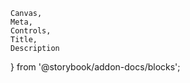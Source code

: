     Canvas,
    Meta,
    Controls,
    Title,
    Description
} from '@storybook/addon-docs/blocks';

<Meta of={multiselectStories} />
<Title of={multiselectStories} />

The MultiSelect control allows users to choose one or more items from a list
presented in a dropdown menu. It supports keyboard navigation, filtering, and
grouped options.

<Canvas of={multiselectStories.multiselect} />

## API

<Controls of={multiselectStories.multiselect} />
<ComponentApisLink />

### List Option

<Description of={listOptionStories} />
<Controls of={listOptionStories.listOption} />

### List Option Group

<Description of={listOptionGroupStories} />
<Controls of={listOptionGroupStories.listOptionGroup} />

## Styling

By default, the multiselect control resizes to the selected options' content.
In most layouts, give the control a specific `width` to align with other items.
Ensure the control is wide enough so labels do not wrap and selected chips have
room to render.

## Examples

### Placeholder

To display placeholder text within the multiselect you must provide an option
that has the `disabled`, `selected` and `hidden` attributes set. This option
will not be available in the dropdown, and its contents will be used as the
placeholder text. Giving the placeholder an initial `selected` state is only
necessary to display the placeholder initially — if other selections exist,
those will take precedence.

Placeholder text for multiselect should follow the pattern "Choose options" or
"Pick one or more…" and use sentence casing without trailing punctuation.

<Canvas of={multiselectStories.placeholder} />

### Dynamic options

When the full set of options is too large to load at once, use the `filter-mode`
("manual") and the `filter-input` event so you can fetch and provide matching
options on demand. Ensure the currently selected options (and the placeholder,
if present) are available in the DOM even when not included in the initial
page of results; such options should be marked `hidden` if they must not
appear in the dropdown list.

<ComponentApisLink />
